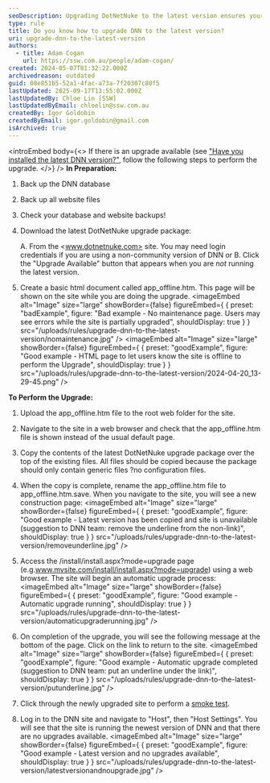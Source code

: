 ```yaml
---
seoDescription: Upgrading DotNetNuke to the latest version ensures your site remains secure and features-rich.
type: rule
title: Do you know how to upgrade DNN to the latest version?
uri: upgrade-dnn-to-the-latest-version
authors:
  - title: Adam Cogan
    url: https://ssw.com.au/people/adam-cogan/
created: 2024-05-07T01:32:22.000Z
archivedreason: outdated
guid: 08e851b5-52a1-4fac-a73a-7f20307c80f5
lastUpdated: 2025-09-17T13:55:02.000Z
lastUpdatedBy: Chloe Lin [SSW]
lastUpdatedByEmail: chloelin@ssw.com.au
createdBy: Igor Goldobin
createdByEmail: igor.goldobin@gmail.com
isArchived: true
---
```


<introEmbed
  body={<>
If there is an upgrade available (see ["Have you installed the latest DNN version?"](/latest-dnn-version), follow the following steps to perform the upgrade.
  </>}
/>
**In Preparation:**

1. Back up the DNN database
2. Back up all website files
3. Check your database and website backups!
4. Download the latest DotNetNuke upgrade package:

   A. From the <www.dotnetnuke.com> site. You may need login credentials if you are using a non-community version of DNN or
   B. Click the "Upgrade Available" button that appears when you are _not_ running the latest version.

5. Create a basic html document called app_offline.htm. This page will be shown on the site while you are doing the upgrade.
<imageEmbed
  alt="Image"
  size="large"
  showBorder={false}
  figureEmbed={ {
    preset: "badExample",
    figure: "Bad example - No maintenance page. Users may see errors while the site is partially upgraded",
    shouldDisplay: true
  } }
  src="/uploads/rules/upgrade-dnn-to-the-latest-version/nomaintenance.jpg"
/>
<imageEmbed
  alt="Image"
  size="large"
  showBorder={false}
  figureEmbed={ {
    preset: "goodExample",
    figure: "Good example - HTML page to let users know the site is offline to perform the Upgrade",
    shouldDisplay: true
  } }
  src="/uploads/rules/upgrade-dnn-to-the-latest-version/2024-04-20_13-29-45.png"
/>

**To Perform the Upgrade:**

1. Upload the app_offline.htm file to the root web folder for the site.
2. Navigate to the site in a web browser and check that the app_offline.htm file is shown instead of the usual default page.
3. Copy the contents of the latest DotNetNuke upgrade package over the top of the existing files. All files should be copied because the package should only contain generic files ?no configuration files.
4. When the copy is complete, rename the app_offline.htm file to app_offline.htm.save. When you navigate to the site, you will see a new construction page:
<imageEmbed
  alt="Image"
  size="large"
  showBorder={false}
  figureEmbed={ {
    preset: "goodExample",
    figure: "Good example - Latest version has been copied and site is unavailable (suggestion to DNN team: remove the underline from the non-link)",
    shouldDisplay: true
  } }
  src="/uploads/rules/upgrade-dnn-to-the-latest-version/removeunderline.jpg"
/>

5. Access the /install/install.aspx?mode=upgrade page (e.g.www.mysite.com/install/install.aspx?mode=upgrade) using a web browser. The site will begin an automatic upgrade process:
<imageEmbed
  alt="Image"
  size="large"
  showBorder={false}
  figureEmbed={ {
    preset: "goodExample",
    figure: "Good example - Automatic upgrade running",
    shouldDisplay: true
  } }
  src="/uploads/rules/upgrade-dnn-to-the-latest-version/automaticupgraderunning.jpg"
/>

6. On completion of the upgrade, you will see the following message at the bottom of the page. Click on the link to return to the site.
<imageEmbed
  alt="Image"
  size="large"
  showBorder={false}
  figureEmbed={ {
    preset: "goodExample",
    figure: "Good example - Automatic upgrade completed (suggestion to DNN team: put an underline under the link)",
    shouldDisplay: true
  } }
  src="/uploads/rules/upgrade-dnn-to-the-latest-version/putunderline.jpg"
/>

7. Click through the newly upgraded site to perform a [smoke test](/different-types-of-testing/#1-smoke-testing).
8. Log in to the DNN site and navigate to "Host", then "Host Settings". You will see that the site is running the newest version of DNN and that there are no upgrades available.
<imageEmbed
  alt="Image"
  size="large"
  showBorder={false}
  figureEmbed={ {
    preset: "goodExample",
    figure: "Good example - Latest version and no upgrades available",
    shouldDisplay: true
  } }
  src="/uploads/rules/upgrade-dnn-to-the-latest-version/latestversionandnoupgrade.jpg"
/>
